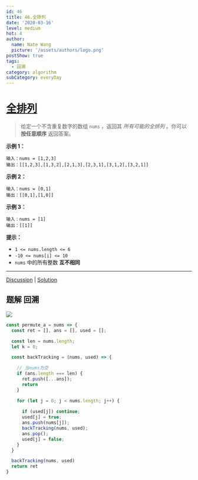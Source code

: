 ```yaml
---
id: 46
title: 46.全排列
date: '2020-03-16'
level: medium
hot: 4
author:
  name: Nate Wang
  picture: '/assets/authors/logo.png'
postShow: true
tags:
  - 回溯
category: algorithm
subCategory: everyDay
---
```



# [全排列](https://leetcode-cn.com/problems/permutations/description/)



> 给定一个不含重复数字的数组 `nums` ，返回其 *所有可能的全排列* 。你可以 **按任意顺序** 返回答案。

**示例 1：**

```
输入：nums = [1,2,3]
输出：[[1,2,3],[1,3,2],[2,1,3],[2,3,1],[3,1,2],[3,2,1]]
```

**示例 2：**

```
输入：nums = [0,1]
输出：[[0,1],[1,0]]
```

**示例 3：**

```
输入：nums = [1]
输出：[[1]]
```



**提示：**

- `1 <= nums.length <= 6`
- `-10 <= nums[i] <= 10`
- `nums` 中的所有整数 **互不相同**

------

[Discussion](https://leetcode-cn.com/problems/permutations/comments/) | [Solution](https://leetcode-cn.com/problems/permutations/solution/)

## 题解 回溯



![](/Users/wangbaoqi/个人资源/图片素材搜集/博客/algorithm/backTracking/全排列.svg)





```js
const permute_a = nums => {
  const ret = [], ans = [], used = [];

  const len = nums.length;
  let k = 0;

  const backTracking = (nums, used) => {

    // 当nums为空
    if (ans.length === len) {
      ret.push([...ans]);
      return
    }

    for (let j = 0; j < nums.length; j++) {
      
      if (used[j]) continue;
      used[j] = true;
      ans.push(nums[j]);
      backTracking(nums, used);
      ans.pop();
      used[j] = false;
    }
  }

  backTracking(nums, used)
  return ret
}
```

